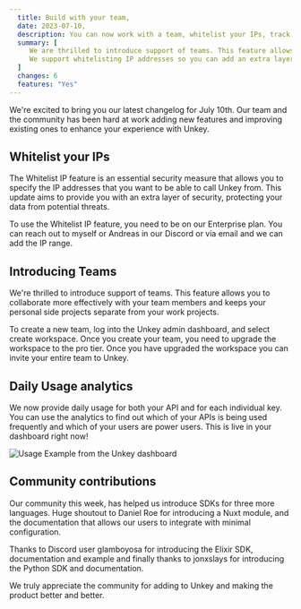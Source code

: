 ```yaml
---
  title: Build with your team,
  date: 2023-07-10,
  description: You can now work with a team, whitelist your IPs, track usage and much more!
  summary: [
     We are thrilled to introduce support of teams. This feature allows you to collaborate more effectively with your team members and keeps your personal side projects separate from your work projects.,
     We support whitelisting IP addresses so you can add an extra layer of security to your application, and much more!
  ]
  changes: 6
  features: "Yes"
---
```



We're excited to bring you our latest changelog for July 10th. Our team and the community has been hard at work adding new features and improving existing ones to enhance your experience with Unkey.

## Whitelist your IPs

The Whitelist IP feature is an essential security measure that allows you to specify the IP addresses that you want to be able to call Unkey from. This update aims to provide you with an extra layer of security, protecting your data from potential threats.

To use the Whitelist IP feature, you need to be on our Enterprise plan. You can reach out to myself or Andreas in our Discord or via email and we can add the IP range.

## Introducing Teams

We're thrilled to introduce support of teams. This feature allows you to collaborate more effectively with your team members and keeps your personal side projects separate from your work projects.

To create a new team, log into the Unkey admin dashboard, and select create workspace. Once you create your team, you need to upgrade the workspace to the pro tier. Once you have upgraded the workspace you can invite your entire team to Unkey.

## Daily Usage analytics

We now provide daily usage for both your API and for each individual key. You can use the analytics to find out which of your APIs is being used frequently and which of your users are power users. This is live in your dashboard right now!

![Usage Example from the Unkey dashboard](/images/changelog/july-10/usage-example.png)

## Community contributions

Our community this week, has helped us introduce SDKs for three more languages. Huge shoutout to Daniel Roe for introducing a Nuxt module, and the documentation that allows our users to integrate with minimal configuration. 

Thanks to Discord user glamboyosa for introducing the Elixir SDK, documentation and example and finally thanks to jonxslays for introducing the Python SDK and documentation. 

We truly appreciate the community for adding to Unkey and making the product better and better.
